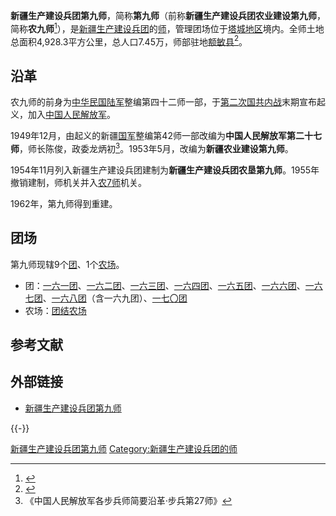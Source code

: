 {{Infobox PRCG
|机构名称=新疆生产建设兵团第九师
|标志1=National Emblem of the People's Republic of China (2).svg
|职位1=党委书记
|人员1=
|职位2=师长
|人员2=朱志甘
|上级机构= [[新疆生产建设兵团|新疆生产建设兵团]]
|中共本级 = 中国共产党新疆生产建设兵团第九师委员会
|本级纪检= 中国共产党新疆生产建设兵团第九师纪律检查委员会
|本级监察= 新疆生产建设兵团第九师监察委员会
|机构类型= 新疆生产建设兵团的师
|行政级别= 副地厅级
|成立时间= 1954年 (第一次成立) <br> 1962年 (重建)
|场所1= 师部
|地址1= [[新疆维吾尔自治区|新疆维吾尔自治区]][[额敏县|额敏县]]
|官网= {{URL|http://www.njs.gov.cn/}}
}}

'''新疆生产建设兵团第九师'''，简称'''第九师'''（前称'''新疆生产建设兵团农业建设第九师'''，简称'''农九师'''<ref>{{cite web|title=新疆生产建设兵团农业师更名揭牌|url=http://www.chinadaily.com.cn/dfpd/xj/bwzg/2012-12/25/content_16053070.htm|date=2012-12-25|website=中国日报网|access-date=2020-08-23|archive-date=2020-09-10|archive-url=https://web.archive.org/web/20200910100202/https://www.chinadaily.com.cn/dfpd/xj/bwzg/2012-12/25/content_16053070.htm|dead-url=no}}</ref>），是[[新疆生产建设兵团|新疆生产建设兵团]]的[[师_(军队)|师]]，管理团场位于[[塔城地区|塔城地区]]境内。全师土地总面积4,928.3平方公里，总人口7.45万，师部驻地[[额敏县|额敏县]]<ref>{{cite web|title=第九师|url=http://www.xjbt.gov.cn/c/2017-09-07/508059.shtml|date=2017-09-07|website=新疆生产建设兵团|access-date=2020-08-23|archive-date=2021-01-16|archive-url=https://web.archive.org/web/20210116015801/http://www.xjbt.gov.cn/c/2017-09-07/508059.shtml|dead-url=no}}</ref>。

== 沿革 ==
农九师的前身为[[中华民国陆军|中华民国陆军]]整编第四十二师一部，于[[第二次国共内战|第二次国共内战]]末期宣布起义，加入[[中国人民解放军|中国人民解放军]]。

1949年12月，由起义的新疆[[国军|国军]]整编第42师一部改编为'''中国人民解放军第二十七师'''，师长陈俊，政委龙炳初<ref>《中国人民解放军各步兵师简要沿革·步兵第27师》</ref>。1953年5月，改编为'''新疆农业建设第九师'''。

1954年11月列入新疆生产建设兵团建制为'''新疆生产建设兵团农垦第九师'''。1955年撤销建制，师机关并入[[新疆生产建设兵团第七师|农7师]]机关。

1962年，第九师得到重建。

== 团场 ==
第九师现辖9个[[團_(軍隊)|团]]、1个[[农场|农场]]。
* 团：[[新疆生产建设兵团第九师一六一团|一六一团]]、[[新疆生产建设兵团第九师一六二团|一六二团]]、[[新疆生产建设兵团第九师一六三团|一六三团]]、[[新疆生产建设兵团第九师一六四团|一六四团]]、[[新疆生产建设兵团第九师一六五团|一六五团]]、[[新疆生产建设兵团第九师一六六团|一六六团]]、[[新疆生产建设兵团第九师一六七团|一六七团]]、[[新疆生产建设兵团第九师一六八团|一六八团]]（含一六九团）、[[新疆生产建设兵团第九师一七〇团|一七〇团]]
* 农场：[[新疆生产建设兵团第九师团结农场|团结农场]]

== 参考文献 ==
{{Reflist}}

== 外部链接 ==
* [http://www.njs.gov.cn/ 新疆生产建设兵团第九师] {{Wayback|url=http://www.njs.gov.cn/ |date=20210227060149 }}

{{-}}
{{新疆生产建设兵团第九师}}
{{新疆生产建设兵团}}
{{中国人民解放军的师}}
[[Category:新疆生产建设兵团第九师|]]
[[Category:新疆生产建设兵团的师|Category:新疆生产建设兵团的师]]